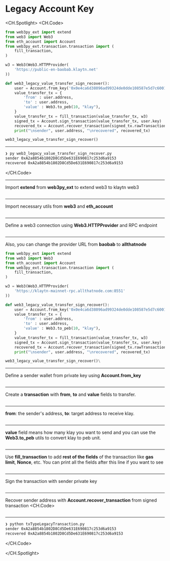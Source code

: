 # Legacy Account Key

<CH.Spotlight>
<CH.Code>

```py web3_legacy_value_transfer_sign_recover.py
from web3py_ext import extend
from web3 import Web3
from eth_account import Account
from web3py_ext.transaction.transaction import (
    fill_transaction,
)

w3 = Web3(Web3.HTTPProvider(
    'https://public-en-baobab.klaytn.net'
))

def web3_legacy_value_transfer_sign_recover():
    user = Account.from_key('0x0e4ca6d38096ad99324de0dde108587e5d7c600165ae4cd6c2462c597458c2b8')
    value_transfer_tx = {
        'from' : user.address,
        'to' : user.address,
        'value' : Web3.to_peb(10, "klay"),
    }
    value_transfer_tx = fill_transaction(value_transfer_tx, w3)
    signed_tx = Account.sign_transaction(value_transfer_tx, user.key)
    recovered_tx = Account.recover_transaction(signed_tx.rawTransaction)
    print("\nsender", user.address, "\nrecovered", recovered_tx)

web3_legacy_value_transfer_sign_recover()

```
---
```zsh output
❯ py web3_legacy_value_transfer_sign_recover.py
sender 0xA2a8854b1802D8Cd5De631E690817c253d6a9153
recovered 0xA2a8854b1802D8Cd5De631E690817c253d6a9153
```
</CH.Code>

---
Import **extend** from **web3py_ext** to extend web3 to klaytn web3
```py web3_legacy_value_transfer_sign_recover.py focus=1:2

```

---
Import necessary utils from **web3** and **eth_account**
```py web3_legacy_value_transfer_sign_recover.py focus=3:6

```

---
Define a web3 connection using **Web3.HTTPProvider** and RPC endpoint
```py web3_legacy_value_transfer_sign_recover.py focus=8:10

```
---

Also, you can change the provider URL from **baobab** to **allthatnode**
```py web3_legacy_value_transfer_sign_recover.py focus=8:10
from web3py_ext import extend
from web3 import Web3
from eth_account import Account
from web3py_ext.transaction.transaction import (
    fill_transaction,
)

w3 = Web3(Web3.HTTPProvider(
    'https://klaytn-mainnet-rpc.allthatnode.com:8551'
))

def web3_legacy_value_transfer_sign_recover():
    user = Account.from_key('0x0e4ca6d38096ad99324de0dde108587e5d7c600165ae4cd6c2462c597458c2b8')
    value_transfer_tx = {
        'from' : user.address,
        'to' : user.address,
        'value' : Web3.to_peb(10, "klay"),
    }
    value_transfer_tx = fill_transaction(value_transfer_tx, w3)
    signed_tx = Account.sign_transaction(value_transfer_tx, user.key)
    recovered_tx = Account.recover_transaction(signed_tx.rawTransaction)
    print("\nsender", user.address, "\nrecovered", recovered_tx)

web3_legacy_value_transfer_sign_recover()\
```
---

Define a sender wallet from private key using **Account.from_key**
```py web3_legacy_value_transfer_sign_recover.py focus=13

```
---

Create a **transaction** with **from**, **to** and **value** fields to transfer.
```py web3_legacy_value_transfer_sign_recover.py focus=14:18

```
---

**from**: the sender's address, **to**: target address to receive klay.
```py web3_legacy_value_transfer_sign_recover.py focus=15:16

```
---

**value** field means how many klay you want to send and you can use the **Web3.to_peb** utils to convert klay to peb unit.
```py web3_legacy_value_transfer_sign_recover.py focus=17

```
---

Use **fill_transaction** to add **rest of the fields** of the transaction like **gas limit**, **Nonce**, etc. You can print all the fields after this line if you want to see
```py web3_legacy_value_transfer_sign_recover.py focus=4:6,19

```
---

Sign the transaction with sender private key
```py web3_legacy_value_transfer_sign_recover.py focus=20

```
---

Recover sender address with **Account.recover_transaction** from signed transaction
<CH.Code>
```py web3_legacy_value_transfer_sign_recover.py focus=21:22

```
---

```zsh output
❯ python txTypeLegacyTransaction.py
sender 0xA2a8854b1802D8Cd5De631E690817c253d6a9153
recovered 0xA2a8854b1802D8Cd5De631E690817c253d6a9153
```

</CH.Code>

</CH.Spotlight>